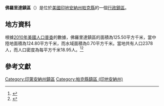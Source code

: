 {{noteTA
|G1=USState
|G2=地名
|G3=Unit
}}
{{Infobox settlement
|official_name            = 佛羅里達鎮區
|native_name = Florida Township
|settlement_type          = [[行政鎮區|行政鎮區]]
|image_skyline            = Catlin Covered Bridge.jpg
|imagesize                = 250px
|image_map                = Map highlighting Florida Township, Parke County, Indiana.svg
|mapsize                  = 250px
|pushpin_map  =USA Indiana
|pushpin_label = 佛羅里達鎮區
|pushpin_label_position   = top
|pushpin_map_caption      = 佛羅里達鎮區在印地安納州的位置
|subdivision_type         = [[世界政區索引|國家]]
|subdivision_type1        = [[美国州份|州份]]
|subdivision_type2        = [[印地安納州行政区划|縣]]
|subdivision_name         = [[美国|美国]]
|subdivision_name1        = [[印地安納州|印地安納州]]
|subdivision_name2        = [[帕克縣_(印地安納州)|帕克縣]]
|elevation_ft             = 614
|elevation_m              = 187
|timezone                 = [[北美东部時區|北美东部時區]]
|area_total_km2           = 125.50
|area_land_km2            = 124.80
|area_water_km2           = 0.70
|area_total_sq_mi         = 
|area_land_sq_mi          = 
|area_water_sq_mi         = 
|population_as_of         = [[2010年美國人口普查|2010]]
|population_footnotes     = 
|population_total         = 2378
|population_density_km2   = auto
|population_density_sq_mi = auto
|utc_offset               = -5
|coordinates              = {{coord|39|39|02|N|87|18|59|W|type:city_region:US-AL_source:GNS-enwiki|display=inline,title}}
| coor_pinpoint           = 
| coordinates_footnotes   = 
|timezone_DST             = EDT
|utc_offset_DST           = -4
|postal_code_type         = [[美國郵區編號|郵區編號]]
|postal_code              = 47862, 47872, 47874
|area_code                = {{link-en|电话区号219|Area code 219|219}}
|blank_name = [[地名信息系统|GNIS ID]]
|blank_info = 453297
}}
'''佛羅里達鎮區'''（{{lang-en|Florida Township}}）是位於[[美國|美國]][[印地安納州|印地安納州]][[帕克縣_(印地安納州)|帕克縣]]的一個[[行政鎮區|行政鎮區]]。

== 地方資料 ==
根據[[2010年美國人口普查|2010年美國人口普查]]的數據，佛羅里達鎮區的面積為125.50平方千米，當中陸地面積為124.80平方千米，而水域面積為0.70平方千米。當地共有人口2378人，而人口密度為每平方千米18.95人。<ref name="GR8">{{cite web|url=http://factfinder2.census.gov|publisher=[[美国人口调查局|美国人口调查局]]|accessdate=2011-05-14|title=American FactFinder|archive-date=2013-09-11|archive-url=https://web.archive.org/web/20130911234518/http://factfinder2.census.gov/|dead-url=no}}</ref><ref>{{cite web|url=https://www.citypopulation.de/en/usa/indiana/admin/|title=USA: Indiana (Counties and Townships) - City Population|access-date=2020-08-12|archive-date=2020-04-22|archive-url=https://web.archive.org/web/20200422090607/https://www.citypopulation.de/en/usa/indiana/admin/}}</ref>

== 參考文獻 ==
{{reflist}}

{{帕克縣 (印地安納州)}}

{{DEFAULTSORT:Florida Township}}
[[Category:印第安納州鎮區|Category:印第安納州鎮區]]
[[Category:帕克縣鎮區_(印地安納州)|Category:帕克縣鎮區 (印地安納州)]]

{{Indiana-geo-stub}}